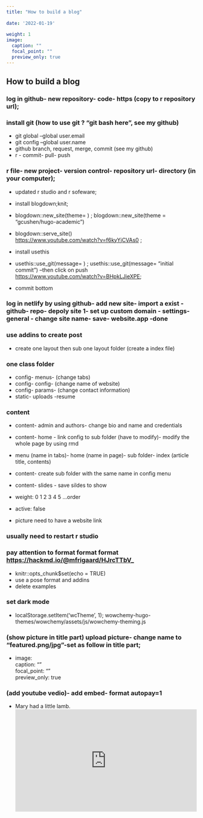 ```yaml
---
title: "How to build a blog"  
 
date: '2022-01-19'
 
weight: 1
image:
  caption: ""
  focal_point: ""
  preview_only: true
---
```





## How to build a blog  

### log in **github**- new repository- code- https (copy to r repository url);   

### install **git** (how to use git ? "git bash here", see my github)  
* git global --global user.email  
* git config --global user.name  
* github branch, request, merge, commit (see my github)
* r - commit- pull- push 

### **r** file- new project- version control- repository url- directory (in your computer);  
* updated r studio and r sofeware;  
* install blogdown;knit;  
* blogdown::new_site(theme= )  ; blogdown::new_site(theme = "gcushen/hugo-academic")   
* blogdown::serve_site()  
<https://www.youtube.com/watch?v=f6kyYjCVAs0> ;  

* install usethis  
* usethis::use_git(message= )  ; usethis::use_git(message= "initial commit") --then click on push    
<https://www.youtube.com/watch?v=BHpkLJieXPE>;   

* commit bottom  

### log in **netlify** by using github- add new site- import a exist - github- repo-   depoly site 1- set up custom domain - settings- general - change site name- save- website.app -done   

### use addins to create post   
* create one layout then sub one layout folder (create a index file)   

### one class folder  
* config- menus- (change tabs)  
* config- config- (change name of website)  
* config- params- (change contact information)  
* static- uploads -resume     

### content 
* content- admin and authors- change bio and name and credentials  
* content- home - link config to sub folder (have to modify)- modify the whole   page by using rmd    
* menu (name in tabs)- home (name in page)- sub folder- index (article title, contents)    
* content- create sub folder with the same name in config menu   
* content- slides - save sildes to show   
    
* weight: 0 1 2 3 4 5 ...order  
* active: false  
* picture need to have a website link  

### usually need to restart r studio   

### pay attention to format format format <https://hackmd.io/@mfrigaard/HJrcTTbV_>   
* knitr::opts_chunk$set(echo = TRUE)    
* use a pose format and addins 
* delete examples

 

### set dark mode
* localStorage.setItem('wcTheme', 1); wowchemy-hugo-themes/wowchemy/assets/js/wowchemy-theming.js   

### (show picture in title part) upload picture- change name to "featured.png/jpg"-set as follow in title part;    
* image:   
    caption: ""    
    focal_point: ""      
    preview_only: true     
      
### (add youtube vedio)- add embed- format autopay=1   
* Mary had a little lamb.     
<div style="position: relative; padding-bottom: 56.25%; height: 0; overflow: hidden;">
  <iframe src="https://www.youtube.com/embed/XCi3vsfPTFU?autoplay=1" style="position: absolute; top: 0; left: 0; width: 100%; height: 100%; border:0;" allowfullscreen title="YouTube Video"></iframe>
</div>    
      
<!-- ### center align    -->
<!-- <div align="center">     -->

<!-- ![](https://img.zcool.cn/community/0187e861c8552f11013e8cd07ebbb8.gif)     -->

<!-- </div>     -->

     
<!-- ### embed bilibili video      -->

<!-- https://blog.csdn.net/u013842501/article/details/105660616   -->
 
 
 
 
 
